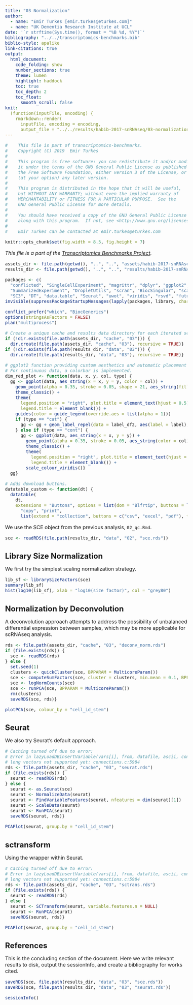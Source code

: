 ```yaml
---
title: "03 Normalization"
author:
  - name: "Emir Turkes [emir.turkes@eturkes.com]"
  - name: "UK Dementia Research Institute at UCL"
date: '`r strftime(Sys.time(), format = "%B %d, %Y")`'
bibliography: "../../transcriptomics-benchmarks.bib"
biblio-style: apalike
link-citations: true
output:
  html_document:
    code_folding: show
    number_sections: true
    theme: lumen
    highlight: haddock
    toc: true
    toc_depth: 2
    toc_float:
      smooth_scroll: false
knit:
  (function(inputFile, encoding) {
    rmarkdown::render(
      inputFile, encoding = encoding,
      output_file = "../../results/habib-2017-snRNAseq/03-normalization.html")})
---
```


```r
#    This file is part of transcriptomics-benchmarks.
#    Copyright (C) 2019  Emir Turkes
#
#    This program is free software: you can redistribute it and/or modify
#    it under the terms of the GNU General Public License as published by
#    the Free Software Foundation, either version 3 of the License, or
#    (at your option) any later version.
#
#    This program is distributed in the hope that it will be useful,
#    but WITHOUT ANY WARRANTY; without even the implied warranty of
#    MERCHANTABILITY or FITNESS FOR A PARTICULAR PURPOSE.  See the
#    GNU General Public License for more details.
#
#    You should have received a copy of the GNU General Public License
#    along with this program.  If not, see <http://www.gnu.org/licenses/>.
#
#    Emir Turkes can be contacted at emir.turkes@eturkes.com

knitr::opts_chunk$set(fig.width = 8.5, fig.height = 7)
```

<style type="text/css">
body {font-size: 16px;}
h1.title {font-size: 35px;}
h1 {font-size: 24px;}
h2 {font-size: 22px;}
h3 {font-size: 20px;}
.toc-content {padding-left: 0px; padding-right: 0px;}
div.tocify {width: 100%;}
.tocify-subheader .tocify-item {font-size: 0.95em; padding-left: 25px; text-indent: 0;}
.tocify-subheader .tocify-subheader .tocify-item {
  font-size: 0.90em; padding-left: 35px; text-indent: 0;}
div.main-container {max-width: none; width: 100%;}
</style>

*This file is a part of the [Transcriptomics Benchmarks Project](https://github.com/eturkes/transcriptomics-benchmarks).*

```r
assets_dir <- file.path(getwd(), "..", "..", "assets/habib-2017-snRNAseq")
results_dir <- file.path(getwd(), "..", "..", "results/habib-2017-snRNAseq")

packages <- c(
  "conflicted", "SingleCellExperiment", "magrittr", "dplyr", "ggplot2", "ggrepel", "S4Vectors",
  "SummarizedExperiment", "DropletUtils", "scran", "BiocSingular", "scater", "Rtsne", "svd",
  "SC3", "DT", "data.table", "Seurat", "uwot", "viridis", "rsvd", "future")
invisible(suppressPackageStartupMessages(lapply(packages, library, character.only = TRUE)))

conflict_prefer("which", "BiocGenerics")
options(stringsAsFactors = FALSE)
plan("multiprocess")

# Create a unique cache and results data directory for each iterated section.
if (!dir.exists(file.path(assets_dir, "cache", "03"))) {
  dir.create(file.path(assets_dir, "cache", "03"), recursive = TRUE)}
if (!dir.exists(file.path(results_dir, "data", "03"))) {
  dir.create(file.path(results_dir, "data", "03"), recursive = TRUE)}

# ggplot2 function providing custom aesthetics and automatic placement of categorical labels.
# For continuous data, a colorbar is implemented.
dim_red_plot <- function(data, x, y, col, type) {
  gg <- ggplot(data, aes_string(x = x, y = y, color = col)) +
    geom_point(alpha = 0.35, stroke = 0.05, shape = 21, aes_string(fill = col)) +
    theme_classic() +
    theme(
      legend.position = "right", plot.title = element_text(hjust = 0.5),
      legend.title = element_blank()) +
    guides(color = guide_legend(override.aes = list(alpha = 1)))
    if (type == "cat") {
      gg <- gg + geom_label_repel(data = label_df2, aes(label = label), show.legend = FALSE)
    } else if (type == "cont") {
      gg <- ggplot(data, aes_string(x = x, y = y)) +
        geom_point(alpha = 0.35, stroke = 0.05, aes_string(color = col)) +
        theme_classic() +
        theme(
          legend.position = "right", plot.title = element_text(hjust = 0.5),
          legend.title = element_blank()) +
        scale_colour_viridis()}
  gg}

# Adds download buttons.
datatable_custom <- function(dt) {
  datatable(
    dt,
    extensions = "Buttons", options = list(dom = "Blfrtip", buttons = list(
      "copy", "print",
      list(extend = "collection", buttons = c("csv", "excel", "pdf"), text = "Download"))))}
```

We use the SCE object from the previous analysis, `02_qc.Rmd`.

```r
sce <- readRDS(file.path(results_dir, "data", "02", "sce.rds"))
```

# Library Size Normalization

We first try the simplest scaling normalization strategy.

```r
lib_sf <- librarySizeFactors(sce)
summary(lib_sf)
hist(log10(lib_sf), xlab = "log10(size factor)", col = "grey80")
```

# Normalization by Deconvolution

A deconvolution approach attempts to address the possibility of unbalanced differential expression between samples, which may be more applicable for scRNAseq analysis.

```r
rds <- file.path(assets_dir, "cache", "03", "deconv_norm.rds")
if (file.exists(rds)) {
  sce <- readRDS(rds)
} else {
  set.seed(1)
  clusters <- quickCluster(sce, BPPARAM = MulticoreParam())
  sce <- computeSumFactors(sce, cluster = clusters, min.mean = 0.1, BPPARAM = MulticoreParam())
  sce <- logNormCounts(sce)
  sce <- runPCA(sce, BPPARAM = MulticoreParam())
  rm(clusters)
  saveRDS(sce, rds)}
```

```r
plotPCA(sce, colour_by = "cell_id_stem")
```

# Seurat

We also try Seurat's default approach.

```r
# Caching turned off due to error:
# Error in lazyLoadDBinsertVariable(vars[i], from, datafile, ascii, compress,  :
# long vectors not supported yet: connections.c:5984
rds <- file.path(assets_dir, "cache", "03", "seurat.rds")
if (file.exists(rds)) {
  seurat <- readRDS(rds)
} else {
  seurat <- as.Seurat(sce)
  seurat <- NormalizeData(seurat)
  seurat <- FindVariableFeatures(seurat, nfeatures = dim(seurat)[1])
  seurat <- ScaleData(seurat)
  seurat <- RunPCA(seurat)
  saveRDS(seurat, rds)}
```

```r
PCAPlot(seurat, group.by = "cell_id_stem")
```

# sctransform

Using the wrapper within Seurat.

```r
# Caching turned off due to error:
# Error in lazyLoadDBinsertVariable(vars[i], from, datafile, ascii, compress,  :
# long vectors not supported yet: connections.c:5984
rds <- file.path(assets_dir, "cache", "03", "sctrans.rds")
if (file.exists(rds)) {
  seurat <- readRDS(rds)
} else {
  seurat <- SCTransform(seurat, variable.features.n = NULL)
  seurat <- RunPCA(seurat)
  saveRDS(seurat, rds)}
```

```r
PCAPlot(seurat, group.by = "cell_id_stem")
```

# References

This is the concluding section of the document. Here we write relevant results to disk, output the sessionInfo, and create a bibliography for works cited.

```r
saveRDS(sce, file.path(results_dir, "data", "03", "sce.rds"))
saveRDS(sce, file.path(results_dir, "data", "03", "seurat.rds"))

sessionInfo()
```
